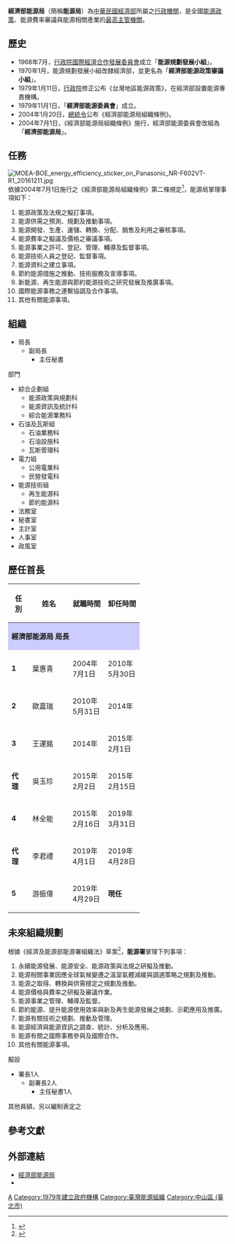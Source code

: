{{ROC central government reform}}
{{中華民國政府部門基礎資訊
|部門名稱       = 經濟部能源局
|外文名稱       = Bureau of Energy, MOEA
|外文語言       = 英語
|部門標誌       = ROC Bureau of Energy Emblem.svg
|部門標誌尺寸   = 200px
|部門標誌名稱   = 經濟部能源局局徽
|代表圖像       = 
|代表圖像名稱   = 
|首長職銜       = 局長
|首長姓名       = 游振偉
|副首長職銜     = 副局長
|副首長姓名     = 李君禮
|秘書長職銜     = 主任秘書
|秘書長姓名     = 翁素真
|任命者姓名     = [[中華民國經濟部|經濟部部長]]
|官員任期       = 無任期保障
|機關類型       = [[中華民國中央行政機關|中央三級行政機關]]
|所屬部門       = [[中華民國經濟部|經濟部]]
|授權法源       = [[s:經濟部組織法|經濟部組織法]]<br>[[s:經濟部能源局組織條例|經濟部能源局組織條例]]
|員額           = 140人
|年度預算額     = [[新臺幣|新臺幣]]5.47億元（107年度） 
|成立日期       = 1979年11月1日
|前身機關       = 經濟部能源委員會
|內部單位       = 4組、5室
|附屬機關       = 
|任務編組       = 
|地址           = (10492)[[臺北市|臺北市]][[中山區_(臺北市)|中山區]][[復興北路|復興北路]]2號13樓（臺北企業家大樓）
|電話           = +886 2 2772-1370
|網站           = [http://www.moeaboe.gov.tw www.moeaboe.gov.tw]
|備註           = 
}}

'''經濟部能源局'''（簡稱'''能源局'''）為[[中華民國|中華民國]][[中華民國經濟部|經濟部]]所屬之[[行政機關|行政機關]]，是全國[[能源政策|能源政策]]、能源費率審議與能源相關產業的[[中華民國中央行政機關|最高主管機關]]。

==歷史==
*1968年7月，[[行政院國際經濟合作發展委員會|行政院國際經濟合作發展委員會]]成立「'''能源規劃發展小組'''」。
*1970年1月，能源規劃發展小組改隸經濟部，並更名為「'''經濟部能源政策審議小組'''」。
*1979年1月11日，[[行政院|行政院]]修正公布《台灣地區能源政策》，在經濟部設置能源專責機構。
*1979年11月1日，「'''經濟部能源委員會'''」成立。
*2004年1月20日，[[總統令_(中華民國)|總統令]]公布《經濟部能源局組織條例》。
*2004年7月1日，《經濟部能源局組織條例》施行，經濟部能源委員會改組為「'''經濟部能源局'''」。

==任務==
[[File:MOEA-BOE_energy_efficiency_sticker_on_Panasonic_NR-F602VT-R1_20161211.jpg|thumb]]
依據2004年7月1日施行之《經濟部能源局組織條例》第二條規定<ref>{{cite web
 | url= https://law.moj.gov.tw/LawClass/LawAll.aspx?pcode=J0000087
 | title= 經濟部能源局組織條例
 | work= 經濟部
 | accessdate= 2004-01-20 }}</ref>，能源局掌理事項如下：
# 能源政策及法規之擬訂事項。
# 能源供需之預測、規劃及推動事項。
# 能源開發、生產、運儲、轉換、分配、銷售及利用之審核事項。
# 能源費率之擬議及價格之審議事項。
# 能源事業之許可、登記、管理、輔導及監督事項。
# 能源技術人員之登記、監督事項。
# 能源資料之建立事項。
# 節約能源措施之推動、技術服務及宣導事項。
# 新能源、再生能源與節約能源技術之研究發展及推廣事項。
# 國際能源事務之連繫協調及合作事項。
# 其他有關能源事項。

==組織==
*局長
**副局長
***主任秘書

;部門
*綜合企劃組
**能源政策與規劃科
**能源資訊及統計科
**綜合能源業務科
*石油及瓦斯組
**石油業務科
**石油設施科
**瓦斯管理科
*電力組
**公用電業科
**民營發電科
*能源技術組
**再生能源科
**節約能源科
*法務室
*秘書室
*主計室
*人事室
*政風室

== 歷任首長 ==
{| class="wikitable" style="width:50%;text-align:center;"
!width=10%|任別
!width=20%|姓名
!width=15%|就職時間
!width=15%|卸任時間
|-
!colspan="12" style="background: #ccf;"|'''經濟部能源局 局長'''
|-
|'''1'''
|葉惠青
|2004年7月1日
|2010年5月30日
|-
|'''2'''
|歐嘉瑞
|2010年5月31日
|2014年
|-
|'''3'''
|王運銘
|2014年
|2015年2月1日
|-
|'''代理'''
|吳玉珍
|2015年2月2日
|2015年2月15日
|-
|'''4'''
|林全能
|2015年2月16日
|2019年3月31日
|-
|'''代理'''
|李君禮
|2019年4月1日
|2019年4月28日
|-
|'''5'''
|游振偉
|2019年4月29日
|'''現任'''
|}

== 未來組織規劃 ==
根據《經濟及能源部能源署組織法》草案<ref>{{cite web
 | url= https://www.ey.gov.tw/Page/AE106A22FAE592FD/5510ce33-8ad1-416f-ae31-681cb94cdd30
 | title= 經濟及能源部能源署組織法草案
 | work= 行政院
 | accessdate= 2018-05-03 }}</ref>，'''能源署'''掌理下列事項：

# 永續能源發展、能源安全、能源政策與法規之研擬及推動。
# 能源相關事業因應全球氣候變遷之溫室氣體減緩與調適策略之規劃及推動。
# 能源之取得、轉換與供需穩定之規劃及推動。
# 能源價格與費率之研擬及審議作業。
# 能源事業之管理、輔導及監督。
# 節約能源、提升能源使用效率與新及再生能源發展之規劃、示範應用及推廣。
# 能源有關技術之規劃、推動及管理。
# 能源經濟與能源資訊之調查、統計、分析及應用。
# 能源有關之國際事務參與及國際合作。
# 其他有關能源事項。

擬設
*署長1人
**副署長2人
***主任秘書1人
其他員額，另以編制表定之

==參考文獻==
{{Reflist}}

==外部連結==
{{Wikisource|經濟部能源局組織條例}}
* [http://www.moeaboe.gov.tw/ 經濟部能源局] {{Wayback|url=http://www.moeaboe.gov.tw/ |date=20110615203905 }}{{zh-tw}}{{en}}
* {{youtube|user=moeaboe1|經濟部能源局}}

{{中華民國經濟及能源部所屬機關}}
[[Category:中華民國經濟部|A]]
[[Category:1979年建立政府機構|Category:1979年建立政府機構]]
[[Category:臺灣能源組織|Category:臺灣能源組織]]
[[Category:中山區_(臺北市)|Category:中山區 (臺北市)]]